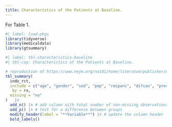 ```yaml
---
title: Characteristics of the Patients at Baseline.
---
```


For Table 1.

```r
#| label: load-pkgs
library(tidyverse)
library(medicaldata)
library(gtsummary)
```

```r
#| label: tbl-characteristics-baseline
#| tbl-cap: Characteristics of the Patients at Baseline.

# reproduction of https://www.nejm.org/na101/home/literatum/publisher/mms/journals/content/nejm/2012/nejm_2012.366.issue-15/nejmoa1111103/production/images/img_medium/nejmoa1111103_t1.jpeg
tbl_summary(
  indo_rct,
  include = c("age", "gender", "sod", "pep", "recpanc", "difcan", "precut", "paninj", "psphinc", "acinar", "bsphinc", "amp", "pdstent", "train"),
   by = rx,
  missing = "no"
)   |>
  add_n() |> # add column with total number of non-missing observations
  add_p() |> # test for a difference between groups
  modify_header(label = "**Variable**") |> # update the column header
  bold_labels()
```
